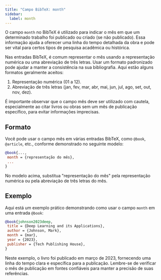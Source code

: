 ```yaml
---
title: "Campo BibTeX: month"
sidebar:
  label: month
---
```



O campo `month` no BibTeX é utilizado para indicar o mês em que um determinado trabalho foi publicado ou criado (se não publicado). Essa informação ajuda a oferecer uma linha do tempo detalhada da obra e pode ser vital para certos tipos de pesquisa acadêmica ou histórica.

<CiteDrive />

Nas entradas BibTeX, é comum representar o mês usando a representação numérica ou uma abreviação de três letras. Usar um formato padronizado pode ajudar a manter a consistência na sua bibliografia. Aqui estão alguns formatos geralmente aceitos:

1. Representação numérica (01 a 12).
2. Abreviação de três letras (jan, fev, mar, abr, mai, jun, jul, ago, set, out, nov, dez).

É importante observar que o campo mês deve ser utilizado com cautela, especialmente ao citar livros ou obras sem um mês de publicação específico, para evitar informações imprecisas.

## Formato

Você pode usar o campo mês em várias entradas BibTeX, como `@book`, `@article`, etc., conforme demonstrado no seguinte modelo:

```bibtex
@book{...,
 month = {representação do mês},
 ... 
}
```

No modelo acima, substitua "representação do mês" pela representação numérica ou pela abreviação de três letras do mês.

## Exemplo

Aqui está um exemplo prático demonstrando como usar o campo `month` em uma entrada `@book`:

```bibtex
@book{johnson2023deep,
 title = {Deep Learning and its Applications},
 author = {Johnson, Mark},
 month = {mar},
 year = {2023},
 publisher = {Tech Publishing House},
}
```

Neste exemplo, o livro foi publicado em março de 2023, fornecendo uma linha do tempo clara e específica para a publicação. Lembre-se de verificar o mês de publicação em fontes confiáveis para manter a precisão de suas referências.